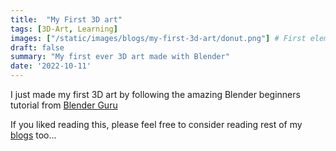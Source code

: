 ```yaml
---
title:  "My First 3D art"
tags: [3D-Art, Learning]
images: ["/static/images/blogs/my-first-3d-art/donut.png"] # First element of list is cover image
draft: false
summary: "My first ever 3D art made with Blender"
date: '2022-10-11'
---
```


I just made my first 3D art by following the amazing Blender beginners tutorial from <a href="https://blenderguru.com">Blender Guru</a>

If you liked reading this, please feel free to consider reading rest of my [blogs](/blog) too...